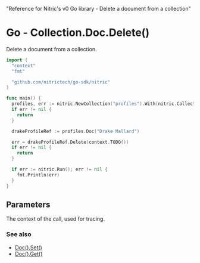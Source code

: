   "Reference for Nitric's v0 Go library - Delete a document from a collection"

# Go - Collection.Doc.Delete()

Delete a document from a collection.

```go
import (
  "context"
  "fmt"

  "github.com/nitrictech/go-sdk/nitric"
)

func main() {
  profiles, err := nitric.NewCollection("profiles").With(nitric.CollectionDeleting)
  if err != nil {
    return
  }

  drakeProfileRef := profiles.Doc("Drake Mallard")

  err = drakeProfileRef.Delete(context.TODO())
  if err != nil {
    return
  }

  if err := nitric.Run(); err != nil {
    fmt.Println(err)
  }
}
```

## Parameters

<Properties>
  <Property name="ctx" required type="context">
    The context of the call, used for tracing.
  </Property>
</Properties>

### See also

- [Doc().Set()](./collection-doc-set)
- [Doc().Get()](./collection-doc-get)
